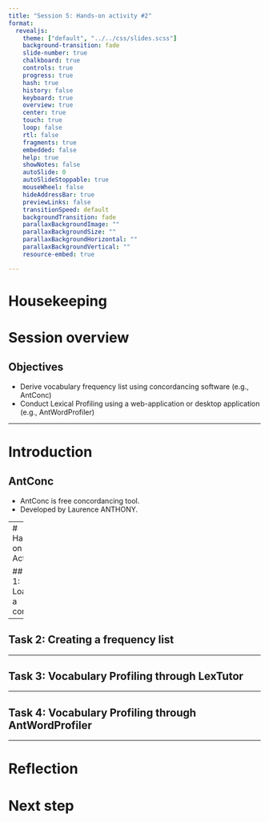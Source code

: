 ```yaml
---
title: "Session 5: Hands-on activity #2"
format: 
  revealjs:
    theme: ["default", "../../css/slides.scss"]
    background-transition: fade
    slide-number: true
    chalkboard: true
    controls: true
    progress: true
    hash: true
    history: false
    keyboard: true
    overview: true
    center: true
    touch: true
    loop: false
    rtl: false
    fragments: true
    embedded: false
    help: true
    showNotes: false
    autoSlide: 0
    autoSlideStoppable: true
    mouseWheel: false
    hideAddressBar: true
    previewLinks: false
    transitionSpeed: default
    backgroundTransition: fade
    parallaxBackgroundImage: ""
    parallaxBackgroundSize: ""
    parallaxBackgroundHorizontal: ""
    parallaxBackgroundVertical: ""
    resource-embed: true

---
```


# Housekeeping


# Session overview


## Objectives

- Derive vocabulary frequency list using concordancing software (e.g., AntConc)
- Conduct Lexical Profiling using a web-application or desktop application (e.g., AntWordProfiler)

---

# Introduction

## AntConc

- AntConc is free concordancing tool.
- Developed by Laurence ANTHONY.


---
# Hands-on Activity

## Task 1: Loading a corpus


---

## Task 2: Creating a frequency list


---

## Task 3: Vocabulary Profiling through LexTutor


---

## Task 4: Vocabulary Profiling through AntWordProfiler



---


# Reflection



# Next step